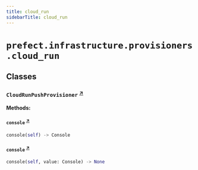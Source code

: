 ```yaml
---
title: cloud_run
sidebarTitle: cloud_run
---
```


# `prefect.infrastructure.provisioners.cloud_run`

## Classes

### `CloudRunPushProvisioner` <sup><a href="https://github.com/PrefectHQ/prefect/blob/main/src/prefect/infrastructure/provisioners/cloud_run.py#L34" target="_blank">↗</a></sup>

**Methods:**

#### `console` <sup><a href="https://github.com/PrefectHQ/prefect/blob/main/src/prefect/infrastructure/provisioners/cloud_run.py#L44" target="_blank">↗</a></sup>

```python
console(self) -> Console
```

#### `console` <sup><a href="https://github.com/PrefectHQ/prefect/blob/main/src/prefect/infrastructure/provisioners/cloud_run.py#L48" target="_blank">↗</a></sup>

```python
console(self, value: Console) -> None
```
